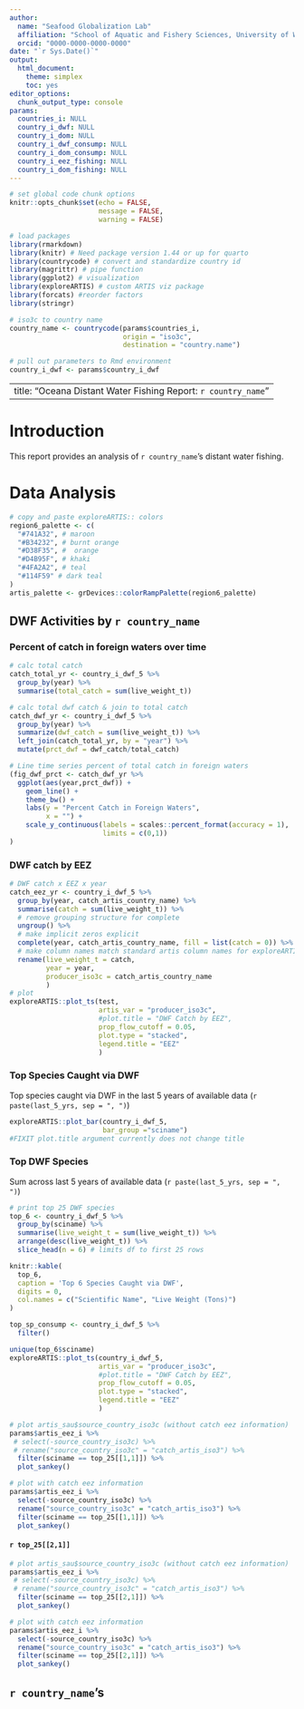 ```yaml
---
author: 
  name: "Seafood Globalization Lab"
  affiliation: "School of Aquatic and Fishery Sciences, University of Washington"
  orcid: "0000-0000-0000-0000"
date: "`r Sys.Date()`"
output: 
  html_document:
    theme: simplex
    toc: yes
editor_options: 
  chunk_output_type: console
params: 
  countries_i: NULL
  country_i_dwf: NULL
  country_i_dom: NULL
  country_i_dwf_consump: NULL
  country_i_dom_consump: NULL
  country_i_eez_fishing: NULL
  country_i_dom_fishing: NULL
---
```


```r

# set global code chunk options
knitr::opts_chunk$set(echo = FALSE, 
                      message = FALSE,
                      warning = FALSE)

# load packages
library(rmarkdown)
library(knitr) # Need package version 1.44 or up for quarto
library(countrycode) # convert and standardize country id
library(magrittr) # pipe function
library(ggplot2) # visualization
library(exploreARTIS) # custom ARTIS viz package 
library(forcats) #reorder factors
library(stringr)

# iso3c to country name
country_name <- countrycode(params$countries_i,
                            origin = "iso3c",
                            destination = "country.name")

# pull out parameters to Rmd environment
country_i_dwf <- params$country_i_dwf

```

---
title: "Oceana Distant Water Fishing Report: `r country_name`"
---

# Introduction

This report provides an analysis of `r country_name`'s distant water fishing.

# Data Analysis

```r
# copy and paste exploreARTIS:: colors
region6_palette <- c(
  "#741A32", # maroon
  "#B34232", # burnt orange
  "#D38F35", #  orange
  "#D4B95F", # khaki
  "#4FA2A2", # teal
  "#114F59" # dark teal
)
artis_palette <- grDevices::colorRampPalette(region6_palette)
```

## DWF Activities by `r country_name`

### Percent of catch in foreign waters over time

```r
# calc total catch
catch_total_yr <- country_i_dwf_5 %>% 
  group_by(year) %>% 
  summarise(total_catch = sum(live_weight_t))

# calc total dwf catch & join to total catch
catch_dwf_yr <- country_i_dwf_5 %>% 
  group_by(year) %>% 
  summarize(dwf_catch = sum(live_weight_t)) %>% 
  left_join(catch_total_yr, by = "year") %>% 
  mutate(prct_dwf = dwf_catch/total_catch)

# Line time series percent of total catch in foreign waters
(fig_dwf_prct <- catch_dwf_yr %>% 
  ggplot(aes(year,prct_dwf)) +
    geom_line() +
    theme_bw() +
    labs(y = "Percent Catch in Foreign Waters",
         x = "") +
    scale_y_continuous(labels = scales::percent_format(accuracy = 1), 
                       limits = c(0,1))
)
```

### DWF catch by EEZ

```r
# DWF catch x EEZ x year
catch_eez_yr <- country_i_dwf_5 %>% 
  group_by(year, catch_artis_country_name) %>% 
  summarise(catch = sum(live_weight_t)) %>%
  # remove grouping structure for complete
  ungroup() %>%
  # make implicit zeros explicit
  complete(year, catch_artis_country_name, fill = list(catch = 0)) %>% 
  # make column names match standard artis column names for exploreARTIS 
  rename(live_weight_t = catch,
         year = year,
         producer_iso3c = catch_artis_country_name
         )
# plot
exploreARTIS::plot_ts(test,
                      artis_var = "producer_iso3c",
                      #plot.title = "DWF Catch by EEZ",
                      prop_flow_cutoff = 0.05,
                      plot.type = "stacked",
                      legend.title = "EEZ"
                      )
```

### Top Species Caught via DWF

Top species caught via DWF in the last 5 years of available data (`r paste(last_5_yrs, sep = ", ")`)

```r

exploreARTIS::plot_bar(country_i_dwf_5,
                       bar_group ="sciname")
#FIXIT plot.title argument currently does not change title
```


### Top DWF Species 

Sum across last 5 years of available data (`r paste(last_5_yrs, sep = ", ")`)

```r

# print top 25 DWF species
top_6 <- country_i_dwf_5 %>%
  group_by(sciname) %>%
  summarise(live_weight_t = sum(live_weight_t)) %>%
  arrange(desc(live_weight_t)) %>%
  slice_head(n = 6) # limits df to first 25 rows

knitr::kable(
  top_6, 
  caption = 'Top 6 Species Caught via DWF', 
  digits = 0, 
  col.names = c("Scientific Name", "Live Weight (Tons)")
)
```

```r
top_sp_consump <- country_i_dwf_5 %>% 
  filter()

unique(top_6$sciname)
exploreARTIS::plot_ts(country_i_dwf_5,
                      artis_var = "producer_iso3c",
                      #plot.title = "DWF Catch by EEZ",
                      prop_flow_cutoff = 0.05,
                      plot.type = "stacked",
                      legend.title = "EEZ"
                      )
```



```r

# plot artis_sau$source_country_iso3c (without catch eez information)
params$artis_eez_i %>%
 # select(-source_country_iso3c) %>%
 # rename("source_country_iso3c" = "catch_artis_iso3") %>%
  filter(sciname == top_25[[1,1]]) %>%
  plot_sankey()
```

```r

# plot with catch eez information
params$artis_eez_i %>%
  select(-source_country_iso3c) %>%
  rename("source_country_iso3c" = "catch_artis_iso3") %>%
  filter(sciname == top_25[[1,1]]) %>%
  plot_sankey()
```

#### `r top_25[[2,1]]`

```r

# plot artis_sau$source_country_iso3c (without catch eez information)
params$artis_eez_i %>%
 # select(-source_country_iso3c) %>%
 # rename("source_country_iso3c" = "catch_artis_iso3") %>%
  filter(sciname == top_25[[2,1]]) %>%
  plot_sankey()
```

```r

# plot with catch eez information
params$artis_eez_i %>%
  select(-source_country_iso3c) %>%
  rename("source_country_iso3c" = "catch_artis_iso3") %>%
  filter(sciname == top_25[[2,1]]) %>%
  plot_sankey()
```


## `r country_name`'s 